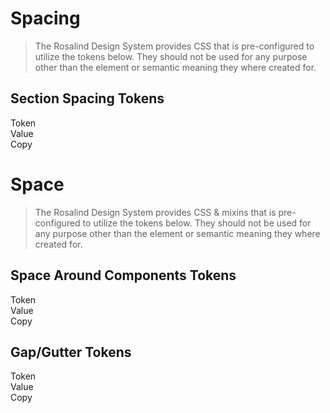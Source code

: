 
<Meta title="Docs/Developers/Tokens/Space"/>

# Spacing

> The Rosalind Design System provides CSS that is pre-configured to utilize the tokens below. They should not be used for any purpose other than the element or semantic meaning they where created for.

## Section Spacing Tokens

<div className="table token margin-top">
  <div>
    <div>Token</div>
    <div>Value</div>
    <div>Copy</div>
  </div>
  <TokenList tokens={theme.semantic.spacing.section} prefix="--ros-semantic-spacing-section"></TokenList>
</div>

# Space

> The Rosalind Design System provides CSS & mixins that is pre-configured to utilize the tokens below. They should not be used for any purpose other than the element or semantic meaning they where created for.

## Space Around Components Tokens

<div className="table token margin-top">
  <div>
    <div>Token</div>
    <div>Value</div>
    <div>Copy</div>
  </div>
  <TokenList tokens={theme.semantic.spacing.around.component} prefix="--ros-semantic-spacing-around-component"></TokenList>
</div>

## Gap/Gutter Tokens

<div className="table token margin-top">
  <div>
    <div>Token</div>
    <div>Value</div>
    <div>Copy</div>
  </div>
  <TokenList tokens={theme.semantic.spacing.gap.component} prefix="--ros-semantic-spacing-gap-component"></TokenList>
</div>